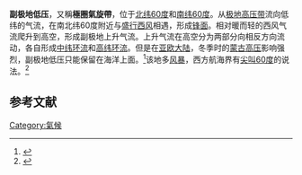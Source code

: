 {{行星风系}}
'''副极地低压'''，又稱'''極圈氣旋帶'''，位于[[北纬60度|北纬60度]]和[[南纬60度|南纬60度]]。从[[极地高压带|极地高压带]]流向低纬的气流，在南北纬60度附近与[[西风带|盛行西风]]相遇，形成[[锋面|锋面]]。相对暖而轻的西风气流爬升到高空，形成副极地上升气流。上升气流在高空分为两部分向相反方向流动，各自形成[[大气环流|中纬环流]]和[[大气环流|高纬环流]]。但是在[[亚欧大陆|亚欧大陆]]，冬季时的[[蒙古高压|蒙古高压]]影响强烈，副极地低压只能保留在海洋上面。<ref>{{Cite book | title = 地理 普通高中课程标准实验教材| publisher = 湖南教育出版社 | pages = 51| language = zh-hans }} </ref>该地多[[风暴|风暴]]，西方航海界有[[尖叫60度|尖叫60度]]的说法。<ref>{{cite web|url=http://100.yahoo.co.jp/detail/%E5%8D%97%E6%A5%B5/%E6%B0%97%E8%B1%A1/|title=南極（Yahoo!百科日文）|publisher=Yahoo!百科|deadurl=yes|archiveurl=https://archive.is/20130501045553/http://100.yahoo.co.jp/detail/%E5%8D%97%E6%A5%B5/%E6%B0%97%E8%B1%A1/|archivedate=2013-05-01|accessdate=2016-07-24}}</ref>

==参考文献==
{{Reflist}}

{{climate-stub}}

[[Category:氣候|Category:氣候]]